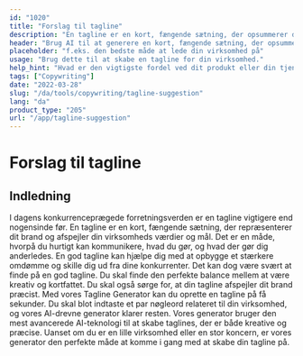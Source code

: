 ```yaml
---
id: "1020"
title: "Forslag til tagline"
description: "En tagline er en kort, fængende sætning, der opsummerer den vigtigste fordel ved et produkt eller en tjenesteydelse. Den bruges ofte i reklame og markedsføring, og den skal kunne indfange virksomhedens essens med få ord."
header: "Brug AI til at generere en kort, fængende sætning, der opsummerer den vigtigste fordel ved dit produkt eller din tjeneste."
placeholder: "f.eks. den bedste måde at lede din virksomhed på"
usage: "Brug dette til at skabe en tagline for din virksomhed."
help_hint: "Hvad er den vigtigste fordel ved dit produkt eller din tjeneste? Skriv det ned, så laver vi det om til en tagline."
tags: ["Copywriting"]
date: "2022-03-28"
slug: "/da/tools/copywriting/tagline-suggestion"
lang: "da"
product_type: "205"
url: "/app/tagline-suggestion"
---
```


# Forslag til tagline

## Indledning

I dagens konkurrenceprægede forretningsverden er en tagline vigtigere end nogensinde før. En tagline er en kort, fængende sætning, der repræsenterer dit brand og afspejler din virksomheds værdier og mål. Det er en måde, hvorpå du hurtigt kan kommunikere, hvad du gør, og hvad der gør dig anderledes. En god tagline kan hjælpe dig med at opbygge et stærkere omdømme og skille dig ud fra dine konkurrenter. Det kan dog være svært at finde på en god tagline. Du skal finde den perfekte balance mellem at være kreativ og kortfattet. Du skal også sørge for, at din tagline afspejler dit brand præcist. Med vores Tagline Generator kan du oprette en tagline på få sekunder. Du skal blot indtaste et par nøgleord relateret til din virksomhed, og vores AI-drevne generator klarer resten. Vores generator bruger den mest avancerede AI-teknologi til at skabe taglines, der er både kreative og præcise. Uanset om du er en lille virksomhed eller en stor koncern, er vores generator den perfekte måde at komme i gang med at skabe din tagline på.
